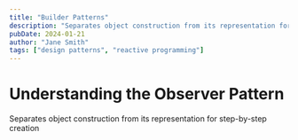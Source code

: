```yaml
---
title: "Builder Patterns"
description: "Separates object construction from its representation for step-by-step creation"
pubDate: 2024-01-21
author: "Jane Smith"
tags: ["design patterns", "reactive programming"]
---
```


# Understanding the Observer Pattern

Separates object construction from its representation for step-by-step creation

